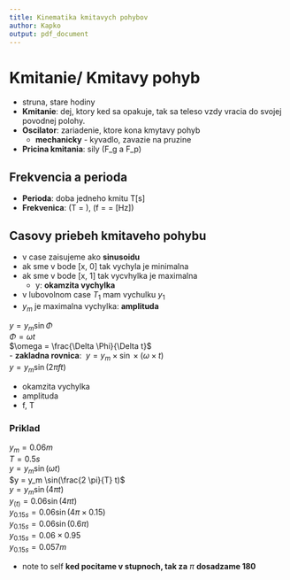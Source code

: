 ```yaml
---
title: Kinematika kmitavych pohybov
author: Kapko
output: pdf_document
---
```


# Kmitanie/ Kmitavy pohyb
- struna, stare hodiny
- **Kmitanie**: dej, ktory ked sa opakuje, tak sa teleso vzdy vracia do svojej povodnej polohy.
- **Oscilator**: zariadenie, ktore kona kmytavy pohyb
  - **mechanicky** - kyvadlo, zavazie na pruzine
- **Pricina kmitania**: sily \(F_g a F_p\)

## Frekvencia a perioda
- **Perioda**: doba jedneho kmitu T[s] 
- **Frekvenica**: \(T = \frac{1}{f}\), \(f = \frac{1}{T} = [Hz]\)

## Casovy priebeh kmitaveho pohybu
- v case zaisujeme ako **sinusoidu**
- ak sme v bode [x, 0] tak vychyla je minimalna
- ak sme v bode [x, 1] tak vycvhylka je maximalna
  - y: **okamzita vychylka**
- v lubovolnom case $T_1$ mam vychulku $y_1$
- $y_m$ je maximalna vychylka: **amplituda**

$y = y_m \sin{\Phi}$ \
$\Phi = \omega t$ \
$\omega = \frac{\Delta \Phi}{\Delta t}$ \
- **zakladna rovnica**:
\ $y = y_m \times \sin \times(\omega \times t)$ \
$y = y_m \sin (2 \pi ft)$ \

- okamzita vychylka
- amplituda
- f, T

### Priklad
$y_m = 0.06 m$ \
$T = 0.5 s$ \
$y = y_m \sin(\omega t)$ \
$y = y_m \sin(\frac{2 \pi}{T} t)$ \
$y = y_m \sin(4\pi t)$ \
$y_{(t)} = 0.06 \sin(4\pi t)$ \
$y_{0.15 s} = 0.06 \sin(4\pi \times 0.15)$ \
$y_{0.15 s} = 0.06 \sin (0.6 \pi)$ \
$y_{0.15 s} = 0.06 \times 0.95$ \
$y_{0.15 s} = 0.057 m$ \

- note to self **ked pocitame v stupnoch, tak za** $\pi$ **dosadzame 180**
